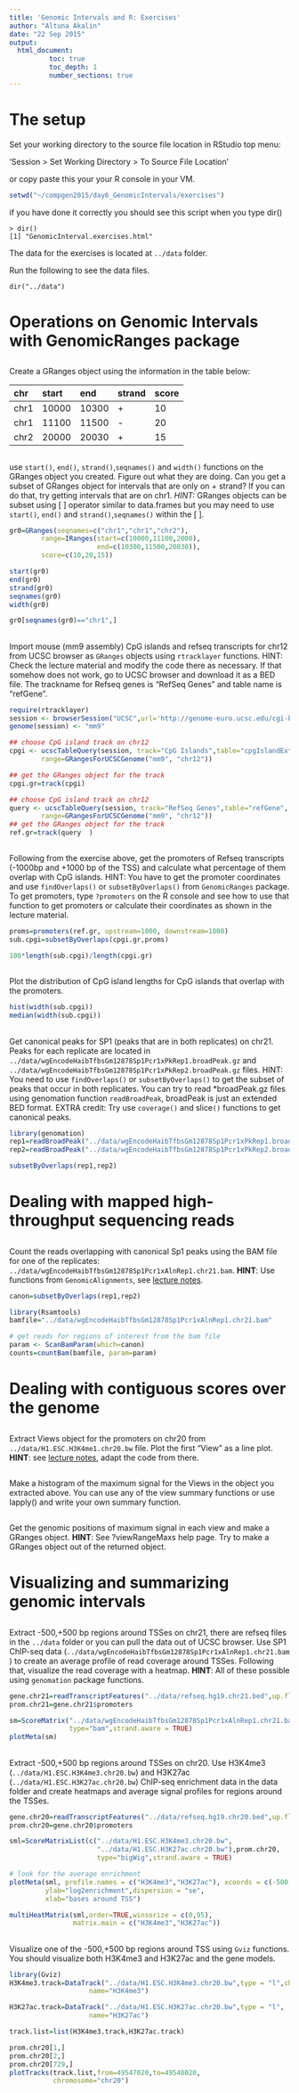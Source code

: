 ```yaml
---
title: 'Genomic Intervals and R: Exercises'
author: "Altuna Akalin"
date: "22 Sep 2015"
output: 
  html_document:
          toc: true
          toc_depth: 1
          number_sections: true
---
```




# The setup

Set your working directory to the source file location in RStudio top menu:

'Session > Set Working Directory > To Source File Location'

or copy paste this your your R console in your VM.

```r
setwd("~/compgen2015/day6_GenomicIntervals/exercises")

```

if you have done it correctly you should see this script when you type dir()


```
> dir()
[1] "GenomicInterval.exercises.html"
```

The data for the exercises is located at `../data` folder.

Run the following to see the data files.
```
dir("../data")
```

# Operations on Genomic Intervals with GenomicRanges package

##
Create a GRanges object using the information in the table below:

| chr  | start | end  |strand | score | 
| :--- |:------| :-----| :-----|:-----|
| chr1 | 10000 | 10300 |  +    | 10 |
| chr1 | 11100 | 11500 |  -    | 20 |
| chr2 | 20000 | 20030 |  +    | 15 |

##
use `start()`, `end()`, `strand()`,`seqnames()` and `width()` functions on the GRanges
object you created. Figure out what they are doing. Can you get a subset of GRanges object for intervals that are only on + strand? If you can do that, try getting intervals that are on chr1. *HINT:* GRanges objects can be subset using [ ] operator similar to data.frames but you may need
to use `start()`, `end()` and `strand()`,`seqnames()` within the [ ].

```r
gr0=GRanges(seqnames=c("chr1","chr1","chr2"),
        range=IRanges(start=c(10000,11100,2000),
                      end=c(10300,11500,20030)),
        score=c(10,20,15))

start(gr0)
end(gr0)
strand(gr0)
seqnames(gr0)
width(gr0)

gr0[seqnames(gr0)=="chr1",]

```


##
Import mouse (mm9 assembly) CpG islands and refseq transcripts for chr12 from UCSC browser as `GRanges` objects using `rtracklayer` functions. HINT: Check the lecture material and modify the code there as necessary. If that somehow does not work, go to UCSC browser and download it as a BED file. The trackname for Refseq genes is "RefSeq Genes" and table name is "refGene". 

```r

require(rtracklayer)
session <- browserSession("UCSC",url='http://genome-euro.ucsc.edu/cgi-bin/')
genome(session) <- "mm9"

## choose CpG island track on chr12
cpgi <- ucscTableQuery(session, track="CpG Islands",table="cpgIslandExt",
        range=GRangesForUCSCGenome("mm9", "chr12"))

## get the GRanges object for the track
cpgi.gr=track(cpgi)

## choose CpG island track on chr12
query <- ucscTableQuery(session, track="RefSeq Genes",table="refGene",
        range=GRangesForUCSCGenome("mm9", "chr12"))
## get the GRanges object for the track
ref.gr=track(query  )


```

##
Following from the exercise above, get the promoters of Refseq transcripts (-1000bp and +1000 bp of the TSS) and calculate what percentage of them overlap with CpG islands. HINT: You have to get the promoter coordinates and use `findOverlaps()` or `subsetByOverlaps()` from `GenomicRanges` package. To get promoters, type `?promoters` on the R console and see how to use  that function to get promoters or calculate their coordinates as shown in the lecture material.

```r
proms=promoters(ref.gr, upstream=1000, downstream=1000)
sub.cpgi=subsetByOverlaps(cpgi.gr,proms)

100*length(sub.cpgi)/length(cpgi.gr)

```


## 
Plot the distribution of CpG island lengths for CpG islands that overlap with the 
promoters.

```r
hist(width(sub.cpgi))
median(width(sub.cpgi))

```


##
Get canonical peaks for SP1 (peaks that are in both replicates) on chr21. Peaks for each replicate are located in `../data/wgEncodeHaibTfbsGm12878Sp1Pcr1xPkRep1.broadPeak.gz` and `../data/wgEncodeHaibTfbsGm12878Sp1Pcr1xPkRep2.broadPeak.gz` files. HINT: You need to use `findOverlaps()` or `subsetByOverlaps()` to get the subset of peaks that occur in both replicates. You can try to read *broadPeak.gz files using genomation function `readBroadPeak`, broadPeak is just an extended BED format.
EXTRA credit: Try use `coverage()` and slice`()` functions to get canonical peaks.

```r
library(genomation)
rep1=readBroadPeak("../data/wgEncodeHaibTfbsGm12878Sp1Pcr1xPkRep1.broadPeak.gz")
rep2=readBroadPeak("../data/wgEncodeHaibTfbsGm12878Sp1Pcr1xPkRep2.broadPeak.gz")
```

```r
subsetByOverlaps(rep1,rep2)
```

# Dealing with mapped high-throughput sequencing reads

## 
Count the reads overlapping with canonical Sp1 peaks using the BAM file for one of the replicates: `../data/wgEncodeHaibTfbsGm12878Sp1Pcr1xAlnRep1.chr21.bam`. **HINT**: 
Use functions from `GenomicAlignments`, see [lecture notes](../lectures/genomicIntervalsTutorial.html).

```r

canon=subsetByOverlaps(rep1,rep2)

library(Rsamtools)
bamfile="../data/wgEncodeHaibTfbsGm12878Sp1Pcr1xAlnRep1.chr21.bam"

# get reads for regions of interest from the bam file
param <- ScanBamParam(which=canon)
counts=countBam(bamfile, param=param)

```

# Dealing with contiguous scores over the genome

## 
Extract Views object for the promoters on chr20 from `../data/H1.ESC.H3K4me1.chr20.bw` file. Plot the first "View" as a line plot. **HINT**: see [lecture notes](../lectures/genomicIntervalsTutorial.html), adapt the code from there.

## 
Make a histogram of the maximum signal for the Views in the object you extracted above. You can use any of the view summary functions or use lapply() and write your own summary function.

## 
Get the genomic positions of maximum signal in each view and make a GRanges object. **HINT**: See ?viewRangeMaxs help page. Try to make a GRanges object out of the returned object.

# Visualizing and summarizing genomic intervals

##
Extract -500,+500 bp regions around TSSes on chr21, there are refseq files in the `../data` folder or you can
pull the data out of UCSC browser. Use SP1 ChIP-seq data 
(`../data/wgEncodeHaibTfbsGm12878Sp1Pcr1xAlnRep1.chr21.bam` ) to create an average profile of read coverage around TSSes. Following that, visualize the read coverage with a heatmap. **HINT**: All of these possible using `genomation` package functions.

```r
gene.chr21=readTranscriptFeatures("../data/refseq.hg19.chr21.bed",up.flank = 500,down.flank = 500)
prom.chr21=gene.chr21$promoters

sm=ScoreMatrix("../data/wgEncodeHaibTfbsGm12878Sp1Pcr1xAlnRep1.chr21.bam",prom.chr21,
               type="bam",strand.aware = TRUE)
plotMeta(sm)

```

##
Extract -500,+500 bp regions around TSSes on chr20. Use H3K4me3 (`../data/H1.ESC.H3K4me3.chr20.bw`) and H3K27ac (`../data/H1.ESC.H3K27ac.chr20.bw`) ChIP-seq enrichment data in the data folder and create heatmaps and average signal profiles for regions around the TSSes.

```r
gene.chr20=readTranscriptFeatures("../data/refseq.hg19.chr20.bed",up.flank = 500,down.flank = 500)
prom.chr20=gene.chr20$promoters

sml=ScoreMatrixList(c("../data/H1.ESC.H3K4me3.chr20.bw",
                      "../data/H1.ESC.H3K27ac.chr20.bw"),prom.chr20,
                      type="bigWig",strand.aware = TRUE)

# look for the average enrichment
plotMeta(sml, profile.names = c("H3K4me3","H3K27ac"), xcoords = c(-500,500),
         ylab="log2enrichment",dispersion = "se",
         xlab="bases around TSS")

multiHeatMatrix(sml,order=TRUE,winsorize = c(0,95),
                matrix.main = c("H3K4me3","H3K27ac"))

```

## 
Visualize one of the -500,+500 bp regions around TSS using `Gviz` functions. You should visualize both H3K4me3 and H3K27ac and the gene models.

```r
library(Gviz)
H3K4me3.track=DataTrack("../data/H1.ESC.H3K4me3.chr20.bw",type = "l",chromosome = "chr20"
                    name="H3K4me3")

H3K27ac.track=DataTrack("../data/H1.ESC.H3K27ac.chr20.bw",type = "l",
                    name="H3K27ac")

track.list=list(H3K4me3.track,H3K27ac.track)

prom.chr20[1,]
prom.chr20[2,]
prom.chr20[729,]
plotTracks(track.list,from=49547020,to=49548020,
           chromosome="chr20")



```
